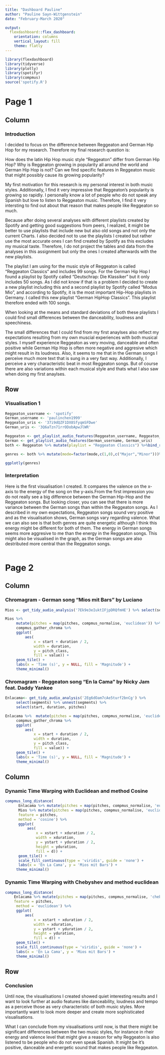 ```yaml
---
title: "Dashboard Pauline"
author: "Pauline Sayn-Wittgenstein" 
date: "February-March 2020"

output: 
  flexdashboard::flex_dashboard:
    orientation: columns
    vertical_layout: fill
    theme: flatly 
---
```


```r
library(flexdashboard)
library(tidyverse)
library(plotly)
library(spotifyr)
library(compmus)
source('spotify.R')
```

Page 1
===================================== 

Column {data-width=500}
-----------------------------------------------------------------------

### Introduction 

I decided to focus on the difference between Reggeaton and German Hip Hop for my research. Therefore my final research question is:

How does the latin Hip Hop music style "Reggeaton" differ from German Hip Hop? 
Why is Reggeaton growing in popularity all around the world and German Hip Hop is not? Can we find specific features in Reggeaton music that might possibly cause its growing popularity? 

My first motivation for this research is my personal interest in both music styles. Additionally, I find it very impressive that Reggeaton's popularity is growing so rapidly. I personally know a lot of people who do not speak any Spanish but love to listen to Reggeaton music. Therefore, I find it very intersting to find out about that reason that makes people like Reggeaton so much.

Because after doing several analyses with different playlists created by Spotify and getting good suggestions from peers, I realized, it might be better to use playlists that include new but also old songs and not only the current Charts. I also decided not to use the playlists I created but rather use the most accurate ones I can find created by Spotify as this excludes my musical taste. Therefore, I do not project the tables and data from the analyses in this assignment but only the ones I created afterwards with the new playlists. 

The playlist I am using for the music style of Reggeaton is called "Reggeaton Classics" and includes 99 songs.
For the German Hip Hop I found a playlist by Spotify called "Deutschrap: Die Klassiker" but it only includes 50 songs. As I did not know if that is a problem I decided to create a new playlist including this and a second playlist by Spotify called "Modus Mio", and according to Spotify, it is the most important Hip-Hop playlists in Germany. I called this new playlist "German HipHop Classics". This playlist therefore ended with 100 songs. 

When looking at the means and standard deviations of both these playlists I could find small differences between the danceability, loudness and speechiness. 

The small differences that I could find from my first anaylses also reflect my expectations resulting from my own muscial experiences with both musical styles. I myself experience Reggeaton as very moving, danceable and often positive while German Hip Hop is often more negative and aggresive which might result in its loudness. Also, it seems to me that in the German songs I perceive much more text that is sung in a very fast way. Additionally, I perceive a very characteristic beat in most Reggeaton songs.
But of course there are also variations within each musical style and thats what I also saw when doing my first anaylses.


Row {.tabset .tabset-fade}
-----------------------------------------------------------------------

### Visualisation 1

```r

Reggeaton_username <- 'spotify'
German_username <- 'paulinchen1999'
Reggeaton_uris <- '37i9dQZF1DX8SfyqmSFDwe'
German_uris <- '3Q6aTzn71rrODobApwJlWR'

Reggeaton <- get_playlist_audio_features(Reggeaton_username, Reggeaton_uris)
German <- get_playlist_audio_features(German_username, German_uris)
both <- Reggeaton %>% mutate(playlist = "Reggeaton Classics") %>%bind_rows(German %>% mutate(playlist = "German HipHop Classics"))

genres <- both %>% mutate(mode=factor(mode,c(1,0),c("Major","Minor")))%>% ggplot(aes(x=valence, y=energy, size=loudness, colour=mode, label=track.name))+geom_point()+geom_rug(size=0.1)+facet_wrap(~playlist)+scale_x_continuous(limits=c(0,1),breaks=c(0, 0.50, 1),  minor_breaks = NULL) +scale_y_continuous(limits = c(0, 1), breaks = c(0, 0.50, 1),minor_breaks = NULL) +scale_colour_brewer(type="qual",palette="Paired")+scale_size_continuous(trans="exp",guide="none")+theme_light()+labs(x="Valence", y="Energy", colour="Mode")

ggplotly(genres)


``` 

### Interpretation 

Here is the first visualisation I created. It compares the valence on the x-axis to the energy of the song on the y-axis.From the first impression you do not really see a big difference between the German Hip-Hop and the Reggeaton songs. But looking closer, you can see that there is more variance between the German songs than within the Reggeaton songs. As I described in my own expectations, Reggeaton songs sound very positive and as the visualisation shows, German songs vary regarding valence. What we can also see is that both genres are quite energetic although I think this energy might be different for both of them. The energy in German songs seems more aggresive to me than the energy in the Reggeaton songs. This might also be visualised in the graph, as the German songs are also destributed more central than the Reggeaton songs. 


```r


```

Page 2
=====================================     

Column
-----------------------------------------------------------------------

### Chromagram - German song "Mios mit Bars" by Luciano

```r
Mios <- get_tidy_audio_analysis('7Ek9e3eIuktIFjpDRQfmHE') %>% select(segments) %>% unnest(segments) %>%  select(start, duration, pitches)

Mios %>% 
     mutate(pitches = map(pitches, compmus_normalise, 'euclidean')) %>% 
     compmus_gather_chroma %>% 
     ggplot(
         aes(
             x = start + duration / 2, 
             width = duration, 
             y = pitch_class, 
             fill = value)) + 
     geom_tile() +
     labs(x = 'Time (s)', y = NULL, fill = 'Magnitude') +
     theme_minimal()

```

### Chromagram - Reggeaton song "En la Cama" by Nicky Jam feat. Daddy Yankee

```r
Enlacama<- get_tidy_audio_analysis('2Eg6dOam7cAe5turf2bnCg') %>% 
     select(segments) %>% unnest(segments) %>% 
     select(start, duration, pitches)

Enlacama %>%  mutate(pitches = map(pitches, compmus_normalise, 'euclidean')) %>% 
     compmus_gather_chroma %>% 
     ggplot(
         aes(
             x = start + duration / 2, 
             width = duration, 
             y = pitch_class, 
             fill = value)) + 
     geom_tile() +
     labs(x = 'Time (s)', y = NULL, fill = 'Magnitude') +
     theme_minimal()

```

Column
-----------------------------------------------------------------------
### Dynamic Time Warping with Euclidean and method Cosine

```r
compmus_long_distance(
      Enlacama %>% mutate(pitches = map(pitches, compmus_normalise, 'euclidean')),
      Mios %>% mutate(pitches = map(pitches, compmus_normalise, 'euclidean')),
      feature = pitches,
      method = 'cosine') %>% 
      ggplot(
          aes(
              x = xstart + xduration / 2, 
              width = xduration,
              y = ystart + yduration / 2,
              height = yduration,
              fill = d)) + 
      geom_tile() +
      scale_fill_continuous(type = 'viridis', guide = 'none') +
      labs(x = 'En La Cama', y = 'Mios mit Bars') +
     theme_minimal()

```

### Dynamic Time Warping with Chebyshev and method euclidean

```r
compmus_long_distance(
    Enlacama %>% mutate(pitches = map(pitches, compmus_normalise, 'chebyshev')),Mios %>% mutate(pitches = map(pitches, compmus_normalise, 'chebyshev')),
    feature = pitches,
     method = 'euclidean') %>% 
     ggplot(
         aes(
             x = xstart + xduration / 2, 
             width = xduration,
             y = ystart + yduration / 2,
             height = yduration,
             fill = d)) + 
     geom_tile() +
     scale_fill_continuous(type = 'viridis', guide = 'none') +
     labs(x = 'En La Cama', y = 'Mios mit Bars') +
     theme_minimal()
```


Row 
-------------------------------------
    
### Conclusion

Until now, the visualisations I created showed quiet interesting results and I want to look further at audio features like danceability, loudness and tempo as a perceive those as very characteristic of both music styles. More importantly want to look more deeper and create more sophisticated visualisations.

What I can conclude from my visualisations until now, is that there might be significant differences between the two music styles, for instance in rheir energy and valence level that might give a reason for why Reggeaton is also listened to be people who do not even speak Spanish. It might be it's positive, danceable and energetic sound that makes people like Reggeaton. 
